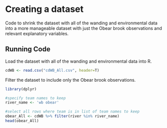 # Creating a dataset

Code to shrink the dataset with all of the wanding and environmental data into a more manageable dataset with just the Obear brook observations and relevant explanatory variables.

## Running Code

Load the dataset with all of the wanding and environmental data into R.
```r
cdWB <- read.csv("cdWB_All.csv", header=T)
```

Filter the dataset to include only the Obear brook observations.
```r
library(dplyr)

#specify team names to keep
river_name <- 'wb obear'

#select all rows where team is in list of team names to keep
obear_All <- cdWB %>% filter(river %in% river_name)
head(obear_All)
```